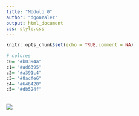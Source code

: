 ```yaml
---
title: "Módulo 0"  
author: "dgonzalez"
output: html_document
css: style.css
---
```



```r
knitr::opts_chunk$set(echo = TRUE,comment = NA)

# colores
c0= "#b0394a"
c1= "#ad6395"
c2= "#a391c4"
c3= "#8acfe6"
c4= "#646420"
c5= "#db524f"

```


<br/>
![](img/banner0.png)
